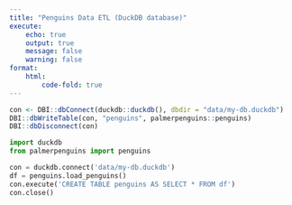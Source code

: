 ```yaml
---
title: "Penguins Data ETL (DuckDB database)"
execute:
    echo: true
    output: true
    message: false
    warning: false
format:
    html:
        code-fold: true
---
```


```r
con <- DBI::dbConnect(duckdb::duckdb(), dbdir = "data/my-db.duckdb")
DBI::dbWriteTable(con, "penguins", palmerpenguins::penguins)
DBI::dbDisconnect(con)
```


```python
import duckdb
from palmerpenguins import penguins

con = duckdb.connect('data/my-db.duckdb')
df = penguins.load_penguins()
con.execute('CREATE TABLE penguins AS SELECT * FROM df')
con.close()
```

